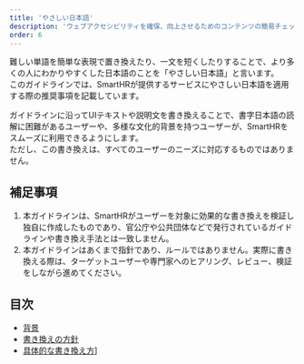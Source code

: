 ```yaml
---
title: 'やさしい日本語'
description: 'ウェブアクセシビリティを確保、向上させるためのコンテンツの簡易チェックリストです。このリストに記載されている項目を満たすことで、おおよそSmartHRのウェブアクセシビリティ方針に掲げた品質はクリア可能です。'
order: 6
---
```


難しい単語を簡単な表現で置き換えたり、一文を短くしたりすることで、より多くの人にわかりやすくした日本語のことを「やさしい日本語」と言います。  
このガイドラインでは、SmartHRが提供するサービスにやさしい日本語を適用する際の推奨事項を記載しています。  

ガイドラインに沿ってUIテキストや説明文を書き換えることで、書字日本語の読解に困難があるユーザーや、多様な文化的背景を持つユーザーが、SmartHRをスムーズに利用できるようにします。  
ただし、この書き換えは、すべてのユーザーのニーズに対応するものではありません。  

## 補足事項
1. 本ガイドラインは、SmartHRがユーザーを対象に効果的な書き換えを検証し独自に作成したものであり、官公庁や公共団体などで発行されているガイドラインや書き換え手法とは一致しません。  
2. 本ガイドラインはあくまで指針であり、ルールではありません。実際に書き換える際は、ターゲットユーザーや専門家へのヒアリング、レビュー、検証をしながら進めてください。  

## 目次
- [背景](/accessibility/yasashii-nihongo/background/)
- [書き換えの方針](/accessibility/yasashii-nihongo/policy/)
- [具体的な書き換え方](/accessibility/yasashii-nihongo/method/)]
